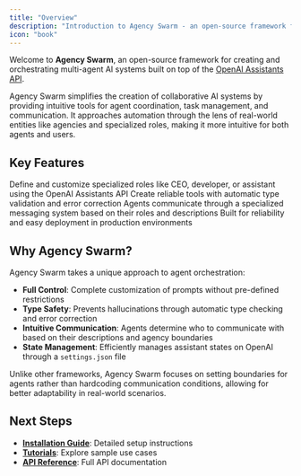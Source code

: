 ```yaml
---
title: "Overview"
description: "Introduction to Agency Swarm - an open-source framework for creating and orchestrating multi-agent AI systems"
icon: "book"
---
```


Welcome to **Agency Swarm**, an open-source framework for creating and orchestrating multi-agent AI systems built on top of the [OpenAI Assistants API](https://platform.openai.com/docs/assistants/overview/agents).

<Info>
Agency Swarm simplifies the creation of collaborative AI systems by providing intuitive tools for agent coordination, task management, and communication. It approaches automation through the lens of real-world entities like agencies and specialized roles, making it more intuitive for both agents and users.
</Info>

## Key Features

<CardGroup cols={2}>
  <Card title="Customizable Agent Roles" icon="users">
    Define and customize specialized roles like CEO, developer, or assistant using the OpenAI Assistants API
  </Card>
  <Card title="Type-Safe Tools" icon="shield-check">
    Create reliable tools with automatic type validation and error correction
  </Card>
  <Card title="Efficient Communication" icon="messages">
    Agents communicate through a specialized messaging system based on their roles and descriptions
  </Card>
  <Card title="Production Ready" icon="rocket">
    Built for reliability and easy deployment in production environments
  </Card>
</CardGroup>

## Why Agency Swarm?

Agency Swarm takes a unique approach to agent orchestration:

- **Full Control**: Complete customization of prompts without pre-defined restrictions
- **Type Safety**: Prevents hallucinations through automatic type checking and error correction
- **Intuitive Communication**: Agents determine who to communicate with based on their descriptions and agency boundaries
- **State Management**: Efficiently manages assistant states on OpenAI through a `settings.json` file

<Note>
Unlike other frameworks, Agency Swarm focuses on setting boundaries for agents rather than hardcoding communication conditions, allowing for better adaptability in real-world scenarios.
</Note>

## Next Steps
  - **[Installation Guide](../getting-started/installation)**: Detailed setup instructions
  - **[Tutorials](../tutorials)**: Explore sample use cases
  - **[API Reference](../api-reference/api-reference)**: Full API documentation
